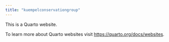 ```yaml
---
title: "kuempelconservationgroup"
---
```


This is a Quarto website.

To learn more about Quarto websites visit <https://quarto.org/docs/websites>.
